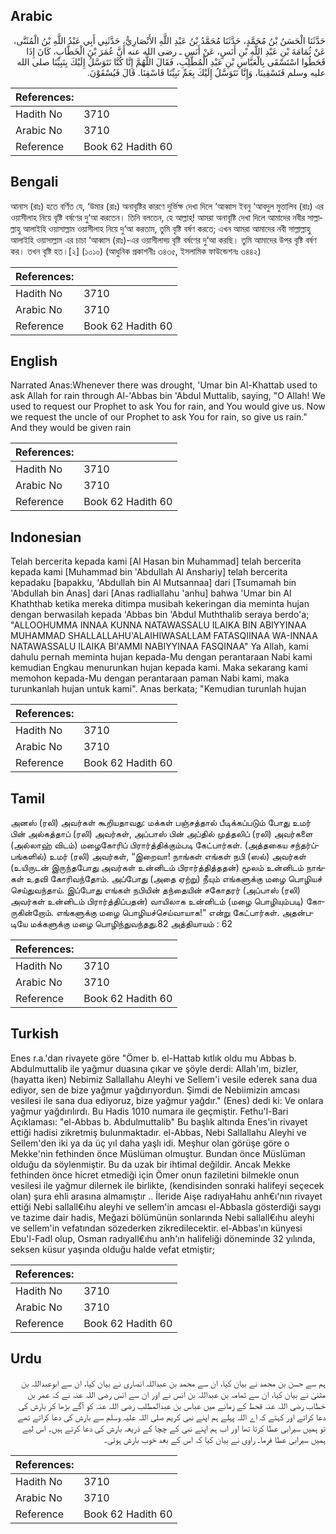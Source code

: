 ## Arabic


<div dir="rtl" lang="ar" style={{fontSize:'larger',backgroundColor:'#f8f9fa',padding:20}}>
حَدَّثَنَا الْحَسَنُ بْنُ مُحَمَّدٍ، حَدَّثَنَا مُحَمَّدُ بْنُ عَبْدِ اللَّهِ الأَنْصَارِيُّ، حَدَّثَنِي أَبِي عَبْدُ اللَّهِ بْنُ الْمُثَنَّى، عَنْ ثُمَامَةَ بْنِ عَبْدِ اللَّهِ بْنِ أَنَسٍ، عَنْ أَنَسٍ ـ رضى الله عنه أَنَّ عُمَرَ بْنَ الْخَطَّابِ، كَانَ إِذَا قَحَطُوا اسْتَسْقَى بِالْعَبَّاسِ بْنِ عَبْدِ الْمُطَّلِبِ، فَقَالَ اللَّهُمَّ إِنَّا كُنَّا نَتَوَسَّلُ إِلَيْكَ بِنَبِيِّنَا صلى الله عليه وسلم فَتَسْقِينَا، وَإِنَّا نَتَوَسَّلُ إِلَيْكَ بِعَمِّ نَبِيِّنَا فَاسْقِنَا‏.‏ قَالَ فَيُسْقَوْنَ‏.‏
</div>
<div style={{backgroundColor:'#f8f9fa',padding:20, marginBottom: 10}}><table> <thead> <tr> <th>References:</th> <th></th> </tr> </thead> <tbody><tr><td>Hadith No</td><td>3710</td></tr><tr><td>Arabic No</td><td>3710</td></tr><tr><td>Reference</td><td>Book 62 Hadith 60</td></tr></tbody></table></div>

## Bengali


<div dir="ltr" lang="bn" style={{fontSize:'larger',backgroundColor:'#f8f9fa',padding:20}}>
আনাস (রাঃ) হতে বর্ণিত যে, ‘উমার (রাঃ) অনাবৃষ্টির কারণে দুর্ভিক্ষ দেখা দিলে ‘আব্বাস ইবনু ‘আবদুল মুত্তালিব (রাঃ) এর ওয়াসীলাহ নিয়ে বৃষ্টি বর্ষণের দু‘আ করতেন। তিনি বলতেন, হে আল্লাহ্! আমরা অনাবৃষ্টি দেখা দিলে আমাদের নবীর সাল্লাল্লাহু আলাইহি ওয়াসাল্লাম ওয়াসীলাহ নিয়ে দু‘আ করতাম, তুমি বৃষ্টি বর্ষণ করতে; এখন আমরা আমাদের নবী সাল্লাল্লাহু আলাইহি ওয়াসাল্লাম এর চাচা ‘আব্বাস (রাঃ)-এর ওয়াসীলাহ্য় বৃষ্টি বর্ষণের দু‘আ করছি। তুমি আমাদের উপর বৃষ্টি বর্ষণ কর। তখন বৃষ্টি হত।[২] (১০১০) (আধুনিক প্রকাশনীঃ ৩৪৩৫, ইসলামিক ফাউন্ডেশনঃ ৩৪৪২)
</div>
<div style={{backgroundColor:'#f8f9fa',padding:20, marginBottom: 10}}><table> <thead> <tr> <th>References:</th> <th></th> </tr> </thead> <tbody><tr><td>Hadith No</td><td>3710</td></tr><tr><td>Arabic No</td><td>3710</td></tr><tr><td>Reference</td><td>Book 62 Hadith 60</td></tr></tbody></table></div>

## English


<div dir="ltr" lang="en" style={{fontSize:'larger',backgroundColor:'#f8f9fa',padding:20}}>
Narrated Anas:Whenever there was drought, 'Umar bin Al-Khattab used to ask Allah for rain through Al-'Abbas bin 'Abdul Muttalib, saying, "O Allah! We used to request our Prophet to ask You for rain, and You would give us. Now we request the uncle of our Prophet to ask You for rain, so give us rain." And they would be given rain
</div>
<div style={{backgroundColor:'#f8f9fa',padding:20, marginBottom: 10}}><table> <thead> <tr> <th>References:</th> <th></th> </tr> </thead> <tbody><tr><td>Hadith No</td><td>3710</td></tr><tr><td>Arabic No</td><td>3710</td></tr><tr><td>Reference</td><td>Book 62 Hadith 60</td></tr></tbody></table></div>

## Indonesian


<div dir="ltr" lang="id" style={{fontSize:'larger',backgroundColor:'#f8f9fa',padding:20}}>
Telah bercerita kepada kami [Al Hasan bin Muhammad] telah bercerita kepada kami [Muhammad bin 'Abdullah Al Anshariy] telah bercerita kepadaku [bapakku, 'Abdullah bin Al Mutsannaa] dari [Tsumamah bin 'Abdullah bin Anas] dari [Anas radliallahu 'anhu] bahwa 'Umar bin Al Khaththab ketika mereka ditimpa musibah kekeringan dia meminta hujan dengan berwasilah kepada 'Abbas bin 'Abdul Muththalib seraya berdo'a; "ALLOOHUMMA INNAA KUNNA NATAWASSALU ILAIKA BIN ABIYYINAA MUHAMMAD SHALLALLAHU'ALAIHIWASALLAM FATASQIINAA WA-INNAA NATAWASSALU ILAIKA BI'AMMI NABIYYINAA FASQINAA" Ya Allah, kami dahulu pernah meminta hujan kepada-Mu dengan perantaraan Nabi kami kemudian Engkau menurunkan hujan kepada kami. Maka sekarang kami memohon kepada-Mu dengan perantaraan paman Nabi kami, maka turunkanlah hujan untuk kami". Anas berkata; "Kemudian turunlah hujan
</div>
<div style={{backgroundColor:'#f8f9fa',padding:20, marginBottom: 10}}><table> <thead> <tr> <th>References:</th> <th></th> </tr> </thead> <tbody><tr><td>Hadith No</td><td>3710</td></tr><tr><td>Arabic No</td><td>3710</td></tr><tr><td>Reference</td><td>Book 62 Hadith 60</td></tr></tbody></table></div>

## Tamil


<div dir="ltr" lang="ta" style={{fontSize:'larger',backgroundColor:'#f8f9fa',padding:20}}>
அனஸ் (ரலி) அவர்கள் கூறியதாவது: மக்கள் பஞ்சத்தால் பீடிக்கப்படும் போது உமர் பின் அல்கத்தாப் (ரலி) அவர்கள், அப்பாஸ் பின் அப்தில் முத்தலிப் (ரலி) அவர்களை (அல்லாஹ் விடம்) மழைகோரிப் பிரார்த்திக்கும்படி கேட்பார்கள். (அத்தகைய சந்தர்ப்பங்களில்) உமர் (ரலி) அவர்கள், “இறைவா! நாங்கள் எங்கள் நபி (ஸல்) அவர்கள் (உயிருடன் இருந்தபோது அவர்கள் உன்னிடம் பிரார்த்தித்ததன்) மூலம் உன்னிடம் நாங்கள் உதவி கோரிவந்தோம். அப்போது (அதை ஏற்று) நீயும் எங்களுக்கு மழை பொழியச் செய்துவந்தாய். இப்போது எங்கள் நபியின் தந்தையின் சகோதரர் (அப்பாஸ் (ரலி) அவர்கள் உன்னிடம் பிரார்த்திப்பதன்) வாயிலாக உன்னிடம் (மழை பொழியும்படி) கோருகின்றோம். எங்களுக்கு மழை பொழியச்செய்வாயாக!” என்று கேட்பார்கள். அதன்படியே மக்களுக்கு மழை பொழிந்துவந்தது.82 அத்தியாயம் : 62
</div>
<div style={{backgroundColor:'#f8f9fa',padding:20, marginBottom: 10}}><table> <thead> <tr> <th>References:</th> <th></th> </tr> </thead> <tbody><tr><td>Hadith No</td><td>3710</td></tr><tr><td>Arabic No</td><td>3710</td></tr><tr><td>Reference</td><td>Book 62 Hadith 60</td></tr></tbody></table></div>

## Turkish


<div dir="ltr" lang="tr" style={{fontSize:'larger',backgroundColor:'#f8f9fa',padding:20}}>
Enes r.a.'dan rivayete göre "Ömer b. el-Hattab kıtlık oldu mu Abbas b. Abdulmuttalib ile yağmur duasına çıkar ve şöyle derdi: Allah'ım, bizler, (hayatta iken) Nebimiz Sallallahu Aleyhi ve Sellem'i vesile ederek sana dua ediyor, sen de bize yağmur yağdırıyordun. Şimdi de Nebiimizin amcası vesilesi ile sana dua ediyoruz, bize yağmur yağdır." (Enes) dedi ki: Ve onlara yağmur yağdırılırdı. Bu Hadis 1010 numara ile geçmiştir. Fethu'l-Bari Açıklaması: "el-Abbas b. Abdulmuttalib" Bu başlık altında Enes'in rivayet ettiği hadisi zikretmiş bulunmaktadır. el-Abbas, Nebi Sallallahu Aleyhi ve Sellem'den iki ya da üç yıl daha yaşlı idi. Meşhur olan görüşe göre o Mekke'nin fethinden önce Müslüman olmuştur. Bundan önce Müslüman olduğu da söylenmiştir. Bu da uzak bir ihtimal değildir. Ancak Mekke fethinden önce hicret etmediği için Ömer onun faziletini bilmekle onun vesilesi ile yağmur dilernek ile birlikte, (kendisinden sonraki halifeyi seçecek olan) şura ehli arasına almamıştır .. İleride Aişe radıyaHahu anh€ı'nın rivayet ettiği Nebi sallall€ıhu aleyhi ve sellem'in amcası el-Abbasla gösterdiği saygı ve tazime dair hadis, Meğazi bölümünün sonlarında Nebi sallall€ıhu aleyhi ve sellem'in vefatından sözederken zikredilecektir. el-Abbas'ın künyesi Ebu'l-Fadl olup, Osman radıyall€ıhu anh'ın halifeliği döneminde 32 yılında, seksen küsur yaşında olduğu halde vefat etmiştir;
</div>
<div style={{backgroundColor:'#f8f9fa',padding:20, marginBottom: 10}}><table> <thead> <tr> <th>References:</th> <th></th> </tr> </thead> <tbody><tr><td>Hadith No</td><td>3710</td></tr><tr><td>Arabic No</td><td>3710</td></tr><tr><td>Reference</td><td>Book 62 Hadith 60</td></tr></tbody></table></div>

## Urdu


<div dir="rtl" lang="ur" style={{fontSize:'larger',backgroundColor:'#f8f9fa',padding:20}}>
ہم سے حسن بن محمد نے بیان کیا، ان سے محمد بن عبداللہ انصاری نے بیان کیا، ان سے ابوعبداللہ بن مثنیٰ نے بیان کیا، ان سے ثمامہ بن عبداللہ بن انس نے اور ان سے انس رضی اللہ عنہ نے کہ عمر بن خطاب رضی اللہ عنہ قحط کے زمانے میں عباس بن عبدالمطلب رضی اللہ عنہ کو آگے بڑھا کر بارش کی دعا کراتے اور کہتے کہ اے اللہ پہلے ہم اپنے نبی کریم صلی اللہ علیہ وسلم سے بارش کی دعا کراتے تھے تو ہمیں سیرابی عطا کرتا تھا اور اب ہم اپنے نبی کے چچا کے ذریعہ بارش کی دعا کرتے ہیں۔ اس لیے ہمیں سیرابی عطا فرما۔ راوی نے بیان کیا کہ اس کے بعد خوب بارش ہوئی۔
</div>
<div style={{backgroundColor:'#f8f9fa',padding:20, marginBottom: 10}}><table> <thead> <tr> <th>References:</th> <th></th> </tr> </thead> <tbody><tr><td>Hadith No</td><td>3710</td></tr><tr><td>Arabic No</td><td>3710</td></tr><tr><td>Reference</td><td>Book 62 Hadith 60</td></tr></tbody></table></div>